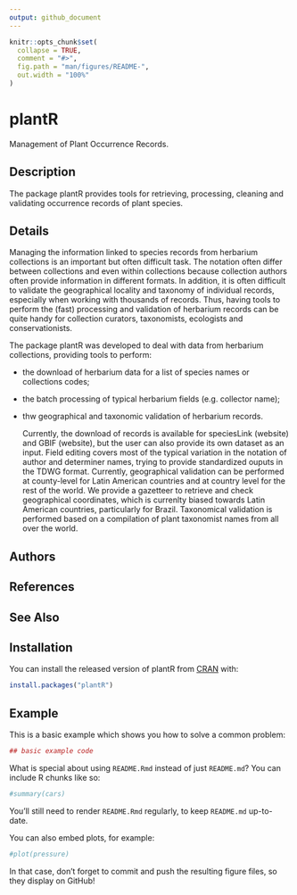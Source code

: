 ```yaml
---
output: github_document
---
```


<!-- README.md is generated from README.Rmd. Please edit that file -->

```r
knitr::opts_chunk$set(
  collapse = TRUE,
  comment = "#>",
  fig.path = "man/figures/README-",
  out.width = "100%"
)
```
# plantR

Management of Plant Occurrence Records.

## Description

 The package plantR provides tools for retrieving, processing, cleaning and validating occurrence records of plant species.

## Details

  Managing the information linked to species records from herbarium collections is an important but often difficult task. The notation often differ between collections and even within collections because collection authors often provide information in different formats. In addition, it is often difficult to validate the geographical locality and taxonomy of individual records, especially when working with thousands of records. Thus, having tools to perform the (fast) processing and validation of herbarium records can be quite handy for collection curators, taxonomists, ecologists and conservationists. 
  
  The package plantR was developed to deal with data from herbarium collections, providing tools to perform:
  
* the download of herbarium data for a list of species names or collections codes; 
* the batch processing of typical herbarium fields (e.g. collector name);
* thw geographical and taxonomic validation of herbarium records.

  Currently, the download of records is available for speciesLink (website) and GBIF (website), but the user can also provide its own dataset as an input. Field editing covers most of the typical variation in the notation of author and determiner names, trying to provide standardized ouputs in the TDWG format. Currently, geographical validation can be performed at county-level for Latin American countries and at country level for the rest of the world. We provide a gazetteer to retrieve and check geographical coordinates, which is currenlty biased towards Latin American countries, particularly for Brazil. Taxonomical validation is performed based on a compilation of plant taxonomist names from all over the world.

## Authors

## References

## See Also

## Installation

You can install the released version of plantR from [CRAN](https://CRAN.R-project.org) with:

``` r
install.packages("plantR")
```

## Example

This is a basic example which shows you how to solve a common problem:

```r
## basic example code
```

What is special about using `README.Rmd` instead of just `README.md`? You can include R chunks like so:

```r
#summary(cars)
```

You'll still need to render `README.Rmd` regularly, to keep `README.md` up-to-date.

You can also embed plots, for example:

```r
#plot(pressure)
```

In that case, don't forget to commit and push the resulting figure files, so they display on GitHub!

